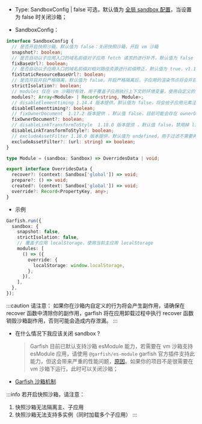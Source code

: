 
- Type: <Highlight> SandboxConfig | false </Highlight>可选，默认值为 [全局 sandbox 配置](/api/run#sandbox)，当设置为 false 时关闭沙箱；

- SandboxConfig：

```ts
interface SandboxConfig {
  // 是否开启快照沙箱，默认值为 false：关闭快照沙箱，开启 vm 沙箱
  snapshot?: boolean;
  // 是否自动以子应用入口的域名前缀对子应用 fetch 请求的进行补齐，默认值为 false
  fixBaseUrl?: boolean;
  // 是否自动以子应用入口的域名前缀对相对路径资源进行前缀修正，默认值为 true，v1.15.0 版本提供
  fixStaticResourceBaseUrl?: boolean;
  // 是否开启开启严格隔离，默认值为 false。开启严格隔离后，子应用的渲染节点将会开启 Shadow DOM close 模式，并且子应用的查询和添加行为仅会在 DOM 作用域内进行
  strictIsolation?: boolean;
  // modules 仅在 vm 沙箱时有效，用于覆盖子应用执行上下文的环境变量，使用自定义的执行上下文，默认值为[]
  modules?: Array<Module> | Record<string, Module>;
  // disableElementtiming 1.14.4 版本提供，默认值为 false，将会给子应用元素注入 elementtiming 属性，可以通过此属性获取子应用元素的加载时间
  disableElementtiming?: boolean;
  // fixOwnerDocument  1.17.2 版本提供 ，默认值 false，目前可能会存在 ownerDocument 逃逸的情况，设置为 true 之后将会避免 ownerDocument 逃逸
  fixOwnerDocument?: boolean;
  // disableLinkTransformToStyle  1.18.0 版本提供 ，默认值 false，禁用掉 link 自动 transform 成 style 的行为
  disableLinkTransformToStyle?: boolean;
  // excludeAssetFilter 1.18.0 版本提供，默认值为 undefined，用于过滤不需要再子应用沙箱中执行的资源例如 jsonp，url 参数为对应 script 的地址，返回 true 则会过滤掉该资源
  excludeAssetFilter?: (url: string) => boolean;
}

type Module = (sandbox: Sandbox) => OverridesData | void;

export interface OverridesData {
  recover?: (context: Sandbox['global']) => void;
  prepare?: () => void;
  created?: (context: Sandbox['global']) => void;
  override?: Record<PropertyKey, any>;
}
```

- 示例

```ts
Garfish.run({
  sandbox: {
    snapshot: false,
    strictIsolation: false,
    // 覆盖子应用 localStorage，使用当前主应用 localStorage
    modules: [
      () => ({
        override: {
          localStorage: window.localStorage,
        },
      }),
    ],
  },
});
```

:::caution
请注意：
如果你在沙箱内自定义的行为将会产生副作用，请确保在 recover 函数中清除你的副作用，garfish 将在应用卸载过程中执行 recover 函数销毁沙箱副作用，否则可能会造成内存泄漏。
:::

- 在什么情况下我应该关闭 sandbox ?

  > Garfish 目前已默认支持沙箱 esModule 能力，若需要在 vm 沙箱支持 esModule 应用，请使用 `@garfish/es-module` garfish 官方插件支持此能力，但这会带来严重的性能问题，[原因](/issues/#esmodule)。如果你的项目不是很需要在 vm 沙箱下运行，此时可以关闭沙箱；

- [Garfish 沙箱机制](/guide/sandbox)

:::info
若开启快照沙箱，请注意：

1. 快照沙箱无法隔离主、子应用
2. 快照沙箱无法支持多实例（同时加载多个子应用）
   :::
